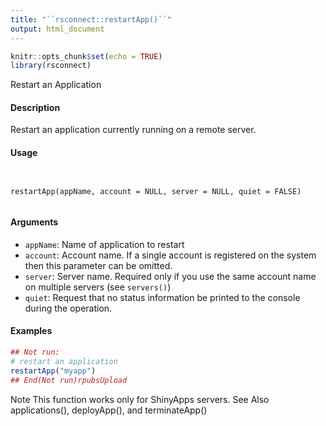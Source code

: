 ```yaml
---
title: "``rsconnect::restartApp()``"
output: html_document
---
```


```r
knitr::opts_chunk$set(echo = TRUE)
library(rsconnect)
```


Restart an Application

#### Description

Restart an application currently running on a remote server.

#### Usage
<pre><code>

restartApp(appName, account = NULL, server = NULL, quiet = FALSE)

</code></pre>
#### Arguments

* ``appName``: Name of application to restart
* ``account``: Account name. If a single account is registered on the system then this parameter can be omitted.
* ``server``: Server name. Required only if you use the same account name on multiple servers (see ``servers()``)
* ``quiet``: Request that no status information be printed to the console during the operation.


#### Examples
```r

## Not run:
# restart an application
restartApp("myapp")
## End(Not run)rpubsUpload
```

Note
This function works only for ShinyApps servers.
See Also
applications(), deployApp(), and terminateApp()
